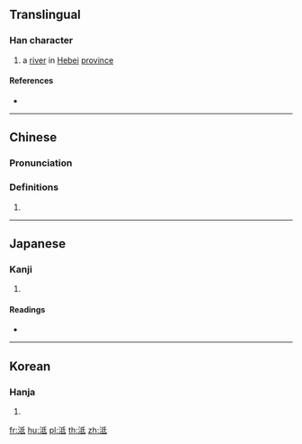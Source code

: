 {{character info/new}}
==Translingual==

===Han character===
{{Han char|rn=85|rad=水|as=05|sn=8|four=32140|canj=EHPM,EHVI|ids=⿰氵氐}}

# a [[river]] in [[Hebei]] [[province]]

====References====
* {{Han ref|kx=0616.220|dkj=17299|dj=1012.010|hdz=31590.010|uh=6CDC|ud=27868|bh=AA7C|bd=43644}}

----

==Chinese==
{{zh-forms}}

===Pronunciation===
{{zh-pron
|m=zhī,chí,zhì
|c=zi1,ci4,zi6
|mc=y
|oc=y
|ma=
|cat=pn
}}

===Definitions===
{{zh-hanzi}}

# {{rfdef|lang=zh}}

----

==Japanese==

===Kanji===
{{ja-kanji|grade=|rs=水05}}

# {{defn|lang=ja|sort=水05}}

====Readings====
* {{ja-readings|on=[[てい]] (tei), [[たい]] (tai), [[し]] (shi)|kun=}}

----

==Korean==

===Hanja===
{{ko-hanja|hangeul=지|eumhun=|rv=ji|mr=chi|y=ci}}

# {{defn|lang=ko|sort=水05}}

[[fr:泜]]
[[hu:泜]]
[[pl:泜]]
[[th:泜]]
[[zh:泜]]